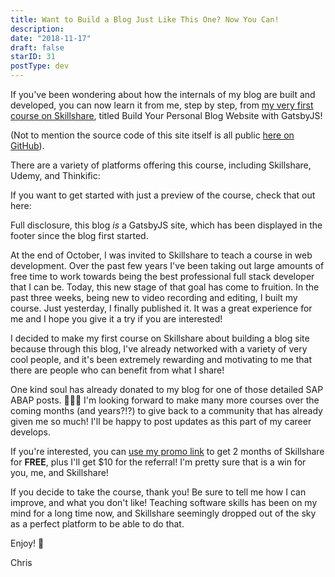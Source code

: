 ```yaml
---
title: Want to Build a Blog Just Like This One? Now You Can!
description:
date: "2018-11-17"
draft: false
starID: 31
postType: dev
---
```



If you've been wondering about how the internals of my blog are built and developed, you can now learn it from me, step by step, from [my very first course on Skillshare](https://skl.sh/2qGtFlG), titled <Sparkles>Build Your Personal Blog Website with GatsbyJS!</Sparkles>

(Not to mention the source code of this site itself is all public [here on GitHub](https://github.com/frewinchristopher/chrisfrew.in)). 

There are a variety of platforms offering this course, including Skillshare, Udemy, and Thinkific:

<LinkPreview url="https://skl.sh/2qGtFlG" fallbackTitle="Skillshare"/>

<LinkPreview url="https://www.udemy.com/course/blog-with-gatsby-js" fallbackTitle="Udemy"/>

<LinkPreview url="https://fullstackcraft.thinkific.com/courses/build-your-personal-blog-website-with-gatsby" fallbackTitle="Thinkific"/>

If you want to get started with just a preview of the course, check that out here:

<LinkPreview url="https://www.youtube.com/watch?v=z0omDiN1XfY&list=PLOX_mQri1cCkC1FvLGjIH_9Sx0sZeTEVq" fallbackTitle="Youtube (First 3 Lessons)"/>

Full disclosure, this blog _is_ a GatsbyJS site, which has been displayed in the footer since the blog first started.

At the end of October, I was invited to Skillshare to teach a course in web development. Over the past few years I've been taking out large amounts of free time to work towards being the best professional full stack developer that I can be. Today, this new stage of that goal has come to fruition. In the past three weeks, being new to video recording and editing, I built my course. Just yesterday, I finally published it. It was a great experience for me and I hope you give it a try if you are interested!

I decided to make my first course on Skillshare about building a blog site because through this blog, I've already networked with a variety of very cool people, and it's been extremely rewarding and motivating to me that there are people who can benefit from what I share! 

One kind soul has already donated to my blog for one of those detailed SAP ABAP posts. 🙏🙏🙏 I'm looking forward to make many more courses over the coming months (and years?!?) to give back to a community that has already given me so much! I'll be happy to post updates as this part of my career develops.

If you're interested, you can [use my promo link](https://skl.sh/2qGtFlG) to get 2 months of Skillshare for **FREE**, plus I'll get $10 for the referral! I'm pretty sure that is a win for you, me, and Skillshare!

If you decide to take the course, thank you! Be sure to tell me how I can improve, and what you don't like! Teaching software skills has been on my mind for a long time now, and Skillshare seemingly dropped out of the sky as a perfect platform to be able to do that.

Enjoy! 🍺

Chris